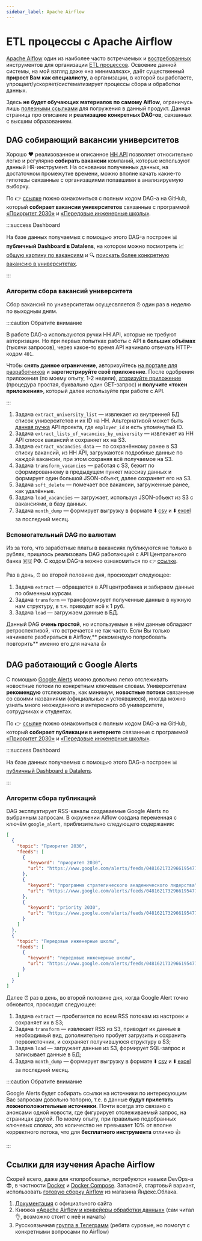 ```yaml
---
sidebar_label: Apache Airflow
---
```


# ETL процессы с Apache Airflow

[Apache Aiflow](https://airflow.apache.org/) один из наиболее часто встречаемых и [востребованных](https://hh.ru/search/vacancy?no_magic=true&L_save_area=true&text=airflow&excluded_text=&area=113&salary=&currency_code=RUR&experience=doesNotMatter&order_by=relevance&search_period=0&items_on_page=50) инструментов для организации [ETL процессов](https://ru.wikipedia.org/wiki/ETL). Освоение данной системы, на мой взгляд даже «на минималках», даёт существенный **прирост Вам как специалисту**, а организации, в которой вы работаете, упрощает/ускоряет/систематизирует процессы сбора и обработки данных.

Здесь **не будет обучающих материалов по самому Aiflow**, ограничусь лишь [полезными ссылками](#cсылки-для-изучения-apache-airflow) для погружения в данный продукт. Данная страница про описание и **реализацию конкретных DAG-ов**, связанных с высшим образованием.

## DAG собирающий вакансии университетов

Хорошо ❤️ реализованное и описанное [HH API](https://github.com/hhru/api) позволяет относительно легко и регулярно **собирать вакансии** компаний, которые используют данный HR-инструмент. На основании полученных данных, на достаточном промежутке времени, можно вполне качать какие-то гипотезы связанные с организациями попавшими в анализируемую выборку.

По 👉 [ссылке](https://github.com/psalru/airflow/blob/master/dags/hh_university_vacancies.py) пожно ознакомиться с полным кодом DAG-а на GitHub, который **собирает вакансии университетов** связанные с программой [«Приоритет 2030»](https://priority2030.ru/) и [«Передовые инженерные школы»](https://engineers2030.ru/).

:::success Dashboard

На базе данных получаемых с помощью этого DAG-а построен 📊 **публичный Dashboard в Datalens**, на котором можно посмотреть 📈 [общую картину по вакансиям](https://datalens.yandex/qv1g5xwqyzysg?tab=mP) и 🔍 [поискать более конкретную вакансию в университетах](https://datalens.yandex/qv1g5xwqyzysg?tab=R2).

:::

### Алгоритм сбора вакансий университета

Сбор вакансий по университетам осущесвляется ⏰ один раз в неделю по выходным дням.

:::caution Обратите внимание

В работе DAG-а используются ручки HH API, которые не требуют авторизации. Но при первых попытках работы с API в **больших объёмах** (тысячи запросов), через какое-то время API начинало отвечать HTTP-кодом `401`.

Чтобы **снять данное ограничение**, авторизуйтесь [на портале для разработчиков](https://dev.hh.ru/admin) и **зарегистрируйте своё приложение**. После одобрения приложения (по моему опыту, 1-2 недели), [аторизуйте приложение](https://github.com/hhru/api/blob/master/docs/authorization_for_application.md) (процедура простая, буквально один GET-запрос) и **получите «токен приложения»**, который далее используйте при работе с API.

:::

1. Задача `extract_university_list` — извлекает из внутренней БД список университетов и их ID на HH. Альтернативой может быть [данная ручка](https://app.psal.ru/api/university/) API проекта, где `employer_id` и есть упомянутый ID.
1. Задача `extract_lists_of_vacancies_by_university` — извлекает из HH API список вакансий и сохраняет их на S3.
1. Задача `extract_vacancies_data` — по сохранённому ранее в S3 списку вакансий, из HH API, загружаются подробные данные по каждой вакансии, при этом сохраняя всё получаемое на S3.
1. Задача `transform_vacancies` — работая с S3, бежит по сформированному в предыдущем пункет массиву данных и формирует один большой JSON-объект, далее сохраняет его на S3.
1. Задача `soft_delete` — помечает все вакансии, загруженные ранее, как удалённые.
1. Задача `load_vacancies` — загружает, используя JSON-объект из S3 с вакансиями, в базу данных.
1. Задача `month_dump` — формирует выгрузку в формате ⬇️ [csv](https://storage.yandexcloud.net/psal.public/hosts/psal/dumps/hh_university_vacancies_by_month.csv) и ⬇️ [excel](https://storage.yandexcloud.net/psal.public/hosts/psal/dumps/hh_university_vacancies_by_month.xlsx) за последний месяц.

### Вспомогательный DAG по валютам

Из за того, что заработные платы в вакансиях публикуются не только в рублях, пришлось реализовать DAG работающий с API Центрального банка 🇷🇺 РФ. С кодом DAG-а можно ознакомиться по 👉 [ссылке](https://github.com/psalru/airflow/blob/a8545f93f7432374efd00094864d35e6187450b2/dags/hh_currency_exchange_rate.py).

Раз в день, ⏰ во второй половине дня, просиходит следующее:

1. Задача `extract` — обращается в API центробанка и забираем данные по обменным курсам.
1. Задача `transform` — трансформирует полученные данные в нужную нам структуру, в т.ч. приводит всё к 1 руб.
1. Задача `load` — загружаем данные в БД.

Данный DAG **очень простой**, но используемые в нём данные обладают ретроспективой, что встречается не так часто. Если Вы только начинаете разбираться в Airflow,** рекомендую попробовать повторить** именно его для начала 👍

## DAG работающий с Google Alerts

С помощью [Google Alerts](https://www.google.com/alerts) можно довольно легко отслеживать новостные потоки по конкретным ключевым словам. Университетам **рекомендую** отслеживать, как минимум, **новостные потоки** связанные со своими названиями (официальные и устоявшиеся), иногда можно узнать много неожиданного и интересного об университете, сотрудниках и студентах.

По 👉 [ссылке](https://github.com/psalru/airflow/blob/master/dags/news_feed.py) пожно ознакомиться с полным кодом DAG-а на GitHub, который **собирает публикации в интернете** связанные с программой [«Приоритет 2030»](https://priority2030.ru/) и [«Передовые инженерные школы»](https://engineers2030.ru/).

:::success Dashboard

На базе данных получаемых с помощью этого DAG-а построен 📊 [публичный Dashboard в Datalens](https://datalens.yandex/yogp2fsiiqh4o).

:::

### Алгоритм сбора публикаций

DAG эксплуатирует RSS-каналы создаваемые Google Alerts по выбранным запросам. В окружении Aiflow создана переменная с ключём `google_alert`, приблизительно следующего содержания:

```json showLineNumbers title="Настройки DAG-а"
[
  {
    "topic": "Приоритет 2030",
    "feeds": [
      {
        "keyword": "приоритет 2030", 
        "url": "https://www.google.com/alerts/feeds/04816217329661954772/16039731801341369303"
      },
      {
        "keyword": "программа стратегического академического лидерства",
        "url": "https://www.google.com/alerts/feeds/04816217329661954772/3998321703702580804"
      },
      {
        "keyword": "priority 2030",
        "url": "https://www.google.com/alerts/feeds/04816217329661954772/7829070105676972604"
      }
    ]
  },
  {
    "topic": "Передовые инженерные школы",
    "feeds": [
      {
        "keyword": "передовые инженерные школы",
        "url": "https://www.google.com/alerts/feeds/04816217329661954772/7495754828704681196"
      }
    ]
  }
]
```

Далее ⏰ раз в день, во второй половине дня, когда Google Alert точно обновится, просходит следующее:

1. Задача `extract` — пробегается по всем RSS потокам из настроек и сохраняет их в S3;
1. Задача `transform` — извлекает RSS из S3, приводит их данные в необходимый вид, дополнительно пробует загрузить и сохранить первоисточник, и сохраняет получившуюся структуру в S3;
1. Задача `load` — загружает данные из S3, формирует SQL-запрос и записывает данные в БД;
1. Задача `month_dump` — формирует выгрузку в формате ⬇️ [csv](https://storage.yandexcloud.net/psal.public/hosts/psal/dumps/news_feed_by_month.csv) и ⬇️ [excel](https://storage.yandexcloud.net/psal.public/hosts/psal/dumps/news_feed_by_month.xlsx) за последний месяц.


:::caution Обратите внимание

Google Alerts будет собирать ссылки на источники по интересующим Вас запросам довольно топорно, т.е. в данные **будут прилетать ложноположительные источники**. Почти всегда это связано с анонсами одной новости, где фигурирует отслеживаемый запрос, на страницах другой. По моему опыту, при правильно подобранных ключевых словах, это количество не превышает 10% от вполне корректного потока, что для **бесплатного инструмента** отлично 👍

:::

## Cсылки для изучения Apache Airflow

Скорей всего, даже для «попробовать», потребуются навыки DevOps-а 😎, в частности [Docker](https://docs.docker.com/) и [Docker Compose](https://docs.docker.com/compose/gettingstarted/). Запасной, стартовый вариант, использовать [готовую сборку Airflow](https://cloud.yandex.ru/marketplace/products/yc/apache-airflow-2) из магазина Яндекс.Облака.

1. [Документация](https://airflow.apache.org/docs/apache-airflow/stable/index.html) с официального сайта
1. Книжка [«Apache Airflow и конвейеры обработки данных»](https://dmkpress.com/catalog/computer/data/978-5-97060-970-5/) (сам читал 👌, возможно стоит с неё и начать)
1. Русскоязычная [группа в Телеграмм](https://t.me/ruairflow) (ребята суровые, но помогут с конкретными вопросами по Airflow)
